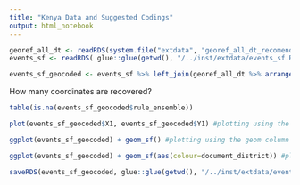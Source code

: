 ```yaml
---
title: "Kenya Data and Suggested Codings"
output: html_notebook
---
```



```r

georef_all_dt <- readRDS(system.file("extdata", "georef_all_dt_recomendations.Rds", package = "MeasuringLandscape")) 
events_sf <- readRDS( glue::glue(getwd(), "/../inst/extdata/events_sf.Rdata"))

events_sf_geocoded <- events_sf %>% left_join(georef_all_dt %>% arrange(rule_ensemble) %>% filter(!duplicated(event_hash) ) )

```

How many coordinates are recovered?

```r
table(is.na(events_sf_geocoded$rule_ensemble))
```

```r
plot(events_sf_geocoded$X1, events_sf_geocoded$Y1) #plotting using the lat long columns
```

```r
ggplot(events_sf_geocoded) + geom_sf() #plotting using the geom column
```


```r
ggplot(events_sf_geocoded) + geom_sf(aes(colour=document_district)) #plotting using the geom column
```


```r

saveRDS(events_sf_geocoded, glue::glue(getwd(), "/../inst/extdata/events_sf_geocoded.Rdata"))

```